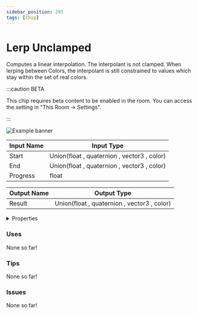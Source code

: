 ```yaml
---
sidebar_position: 293
tags: [Chip]
---
```


# Lerp Unclamped

Computes a linear interpolation. The interpolant is not clamped. When lerping between Colors, the interpolant is still constrained to values which stay within the set of real colors.

:::caution BETA

This chip requires beta content to be enabled in the room. You can access the setting in "This Room -> Settings".

:::

![Example banner](./assets/6e9219ab-89d2-47e3-a105-562a9a1fddda.svg)

| Input Name | Input Type |
|-----------|-----------|
| Start | Union(float , quaternion , vector3 , color) |
| End | Union(float , quaternion , vector3 , color) |
| Progress | float |

| Output Name | Output Type |
|-----------|-----------|
| Result | Union(float , quaternion , vector3 , color) |


<details>
  <summary>Properties</summary>
  <div>
    <div>
    <table>
      <thead>
        <tr>
          <th>Is beta required?</th>
          <th>✅</th>
        </tr>
        <tr>
          <th>Is this chip a trolling risk?</th>
          <th>❌</th>
        </tr>
        <tr>
          <th>Chip UUID</th>
          <th>6e9219ab-89d2-47e3-a105-562a9a1fddda</th>
        </tr>
      </thead>
    </table>
    </div>
  </div>
</details>

### Uses

None so far!

### Tips

None so far!

### Issues

None so far!